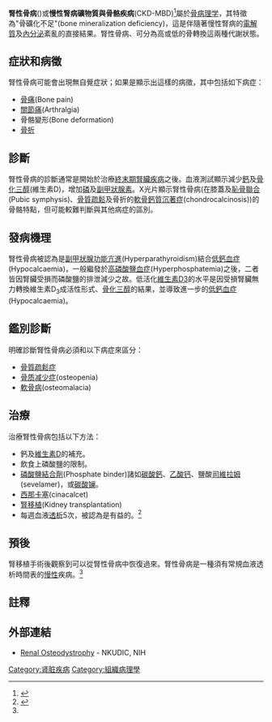 {{Medical}}
{{Infobox disease |
  Name           = 腎性骨病<br>({{lang|en|Renal osteodystrophy}}) |
  Image          = |
  Caption        = |
  DiseasesDB     = |
  ICD10          = {{ICD10|N|25|0|n|25}} |
  ICD9           = {{ICD9|588.0}} |
  ICDO           = |
  OMIM           = |
  MedlinePlus    = |
  eMedicineSubj  = radio |
  eMedicineTopic = 500 |
  MeshID         = D012080 |
}}

'''腎性骨病'''({{lang|en|Renal osteodystrophy}})或'''慢性腎病礦物質與骨骼疾病'''(CKD-MBD)<ref name="pmid19222724">{{cite journal |author=Svára F |title=Chronic kidney disease-mineral and bone disorder (CKD-MBD): a new term for a complex approach |journal=J Ren Care |volume=35 Suppl 1 |issue= |pages=3–6 |date=March 2009 |pmid=19222724 |doi=10.1111/j.1755-6686.2009.00067.x |url=}}</ref>屬於[[骨|骨]][[病理学|病理学]]，其特徵為"骨礦化不足"(bone mineralization deficiency)，這是伴隨著慢性腎病的[[電解質|電解質]]及[[內分泌|內分泌]]紊亂的直接結果。腎性骨病、可分為高或低的骨轉換這兩種代謝狀態。

==症狀和病徵==
{{seealso|腎功能|腎生理學}}

腎性骨病可能會出現無自覺症狀；如果是顯示出這樣的病徵，其中包括如下病症：
*[[骨痛|骨痛]](Bone pain)
*[[關節痛|關節痛]](Arthralgia)
*骨骼變形(Bone deformation)
*[[骨折|骨折]]

==診斷==
腎性骨病的診斷通常是開始於治療[[慢性肾脏病|終末期腎臟疾病]]之後。血液測試顯示減少[[鈣|鈣]]及[[骨化三醇|骨化三醇]](維生素D)，增加[[磷|磷]]及[[副甲狀腺素|副甲狀腺素]]。X光片顯示腎性骨病(在膝蓋及[[恥骨聯合|恥骨聯合]](Pubic symphysis)、[[骨質疏鬆|骨質疏鬆]]及骨折的[[軟骨鈣質沉著症|軟骨鈣質沉著症]](chondrocalcinosis))的骨骼特點，但可能較難判斷與其他病症的區別。

==發病機理==
腎性骨病被認為是[[副甲狀腺功能亢進|副甲狀腺功能亢進]](Hyperparathyroidism)結合[[低鈣血症|低鈣血症]](Hypocalcaemia)，一般繼發於[[高磷酸鹽血症|高磷酸鹽血症]](Hyperphosphatemia)之後，二者皆因腎臟受損而磷酸鹽的排泄減少之故。低活化[[維生素D3|維生素D3]]的水平是因受損腎臟無力轉換維生素D<sub>3</sub>成活性形式、[[骨化三醇|骨化三醇]]的結果，並導致進一步的[[低鈣血症|低鈣血症]](Hypocalcaemia)。

==鑑別診斷==
明確診斷腎性骨病必須和以下病症來區分：
*[[骨質疏鬆症|骨質疏鬆症]]
*[[骨质减少症|骨质减少症]](osteopenia)
*[[軟骨病|軟骨病]](osteomalacia)

==治療==
治療腎性骨病包括以下方法：
*鈣及[[維生素D|維生素D]]的補充。 
*飲食上磷酸鹽的限制。 
*[[磷酸鹽結合劑|磷酸鹽結合劑]](Phosphate binder)諸如[[碳酸鈣|碳酸鈣]]、[[乙酸钙|乙酸钙]]、鹽酸[[司維拉姆|司維拉姆]](sevelamer)，或[[碳酸镧|碳酸镧]]。
*[[西那卡塞|西那卡塞]](cinacalcet)
*[[腎移植|腎移植]](Kidney transplantation)
*每週血液[[透析|透析]]5次，被認為是有益的。<ref name=bonomini>{{cite journal |author=Bonomini V, Mioli V, Albertazzi A, Scolari P |title=Daily-dialysis programme: indications and results |url=https://archive.org/details/sim_nephrology-dialysis-transplantation_1998-11_13_11/page/n67 |journal=Nephrol. Dial. Transplant. |volume=13 |issue=11 |pages=2774–7; discussion 2777–8 |year=1998 |pmid=9829478 |doi=10.1093/ndt/13.11.2774}}</ref>

==預後==
腎移植手術後觀察到可以從腎性骨病中恢復過來。腎性骨病是一種須有常規血液透析時間表的[[慢性|慢性]]疾病。<ref name=bonomini/>

==註釋==
{{reflist}}

==外部連結==
*[https://web.archive.org/web/20141220140948/http://kidney.niddk.nih.gov/kudiseases/pubs/renalosteodystrophy/ Renal Osteodystrophy] - NKUDIC, NIH

{{骨軟骨病}}
{{Nephrology}}

[[Category:肾脏疾病|Category:肾脏疾病]]
[[Category:組織病理學|Category:組織病理學]]